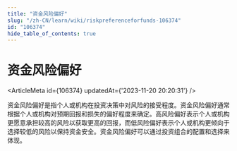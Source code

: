 ```yaml
---
title: "资金风险偏好"
slug: "/zh-CN/learn/wiki/riskpreferenceforfunds-106374"
id: "106374"
hide_table_of_contents: true
---
```



# 资金风险偏好

<ArticleMeta id={106374} updatedAt={'2023-11-20 20:20:31'} />
<div className='border-solid border-b border-t-0 my-4 border-[var(--ifm-color-gray-300)]' />

资金风险偏好是指个人或机构在投资决策中对风险的接受程度。资金风险偏好通常根据个人或机构对预期回报和损失的偏好程度来确定。高风险偏好表示个人或机构更愿意承担较高的风险以获取更高的回报，而低风险偏好表示个人或机构更倾向于选择较低的风险以保持资金安全。资金风险偏好可以通过投资组合的配置和选择来体现。
